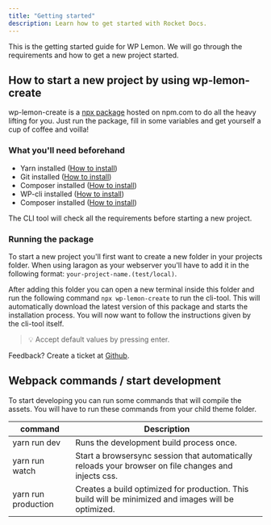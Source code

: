 ```yaml
---
title: "Getting started"
description: Learn how to get started with Rocket Docs.
---
```


This is the getting started guide for WP Lemon. We will go through the requirements and how to get a new project started.

## How to start a new project by using wp-lemon-create

wp-lemon-create is a [npx package](https://www.npmjs.com/package/wp-lemon-create) hosted on npm.com to do all the heavy lifting for you. Just run the package, fill in some variables and get yourself a cup of coffee and voilla!

### What you'll need beforehand

- Yarn installed ([How to install](https://classic.yarnpkg.com/en/docs/install#windows-stable))
- Git installed ([How to install](https://git-scm.com/book/en/v2/Getting-Started-Installing-Git))
- Composer installed ([How to install](https://getcomposer.org/download/))
- WP-cli installed ([How to install](https://make.wordpress.org/cli/handbook/guides/installing/))
- Composer installed ([How to install](https://github.com/aaemnnosttv/wp-cli-dotenv-command#installation))

The CLI tool will check all the requirements before starting a new project.

### Running the package

To start a new project you'll first want to create a new folder in your projects folder. When using laragon as your webserver you'll have to add it in the following format: `your-project-name.(test/local)`.

After adding this folder you can open a new terminal inside this folder and run the following command `npx wp-lemon-create` to run the cli-tool. This will automatically download the latest version of this package and starts the installation process. You will now want to follow the instructions given by the cli-tool itself.

> 💡
> Accept default values by pressing enter.

Feedback? Create a ticket at [Github](https://github.com/Studio-Lemon/wp-lemon-create/issues).

## Webpack commands / start development

To start developing you can run some commands that will compile the assets. You will have to run these commands from your child theme folder.

| command             | Description                                                                                          |
| ------------------- | ---------------------------------------------------------------------------------------------------- |
| yarn run dev        | Runs the development build process once.                                                             |
| yarn run watch      | Start a browsersync session that automatically reloads your browser on file changes and injects css. |
| yarn run production | Creates a build optimized for production. This build will be minimized and images will be optimized. |
